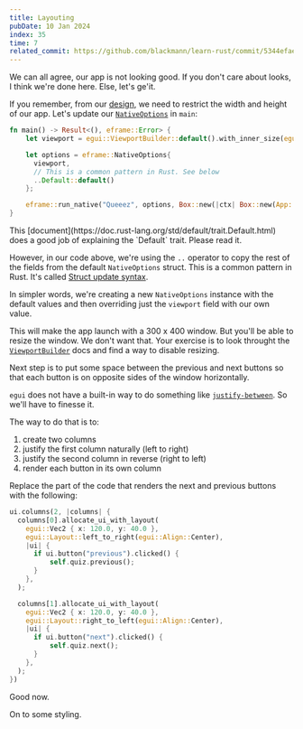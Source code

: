 ```yaml
---
title: Layouting
pubDate: 10 Jan 2024
index: 35
time: 7
related_commit: https://github.com/blackmann/learn-rust/commit/5344efaed4288942ef1be0c1f399b1cdbddfdaee
---
```



We can all agree, our app is not looking good. If you don't care about looks, I think we're done here. Else, let's ge'it.

If you remember, from our [design](design-app), we need to restrict the width and height of our app. Let's update our [`NativeOptions`](https://docs.rs/eframe/latest/eframe/struct.NativeOptions.html) in `main`:

```rust
fn main() -> Result<(), eframe::Error> {
    let viewport = egui::ViewportBuilder::default().with_inner_size(egui::Vec2::new(300.0, 400.0));

    let options = eframe::NativeOptions{
      viewport,
      // This is a common pattern in Rust. See below
      ..Default::default()
    };

    eframe::run_native("Queeez", options, Box::new(|ctx| Box::new(App::new())))
}
```

<Fold title="Defaults" subtitle="The `Default` trait in Rust and how it works" client:load>
  This [document](https://doc.rust-lang.org/std/default/trait.Default.html) does a good job of explaining the `Default` trait. Please read it.

  However, in our code above, we're using the `..` operator to copy the rest of the fields from the default `NativeOptions` struct. This is a common pattern in Rust. It's called [Struct update syntax](https://doc.rust-lang.org/book/ch05-01-defining-structs.html#creating-instances-from-other-instances-with-struct-update-syntax).

  In simpler words, we're creating a new `NativeOptions` instance with the default values and then overriding just the `viewport` field with our own value.
</Fold>

This will make the app launch with a 300 x 400 window. But you'll be able to resize the window. We don't want that. Your exercise is to look throught the [`ViewportBuilder`](https://docs.rs/egui/0.25.0/egui/viewport/struct.ViewportBuilder.html) docs and find a way to disable resizing.

Next step is to put some space between the previous and next buttons so that each button is on opposite sides of the window horizontally.

<div class="bg-zinc-50 rounded-lg dark:(bg-neutral-800 bg-opacity-50) p-2">
  <SpaceBetweenPrevNext />
</div>

`egui` does not have a built-in way to do something like [`justify-between`](https://tailwindcss.com/docs/justify-content#space-between). So we'll have to finesse it.

The way to do that is to:

1. create two columns
2. justify the first column naturally (left to right)
3. justify the second column in reverse (right to left)
4. render each button in its own column

Replace the part of the code that renders the next and previous buttons with the following:

```rust
ui.columns(2, |columns| {
  columns[0].allocate_ui_with_layout(
    egui::Vec2 { x: 120.0, y: 40.0 },
    egui::Layout::left_to_right(egui::Align::Center),
    |ui| {
      if ui.button("previous").clicked() {
          self.quiz.previous();
      }
    },
  );

  columns[1].allocate_ui_with_layout(
    egui::Vec2 { x: 120.0, y: 40.0 },
    egui::Layout::right_to_left(egui::Align::Center),
    |ui| {
      if ui.button("next").clicked() {
          self.quiz.next();
      }
    },
  );
})
```

Good now.

On to some styling.